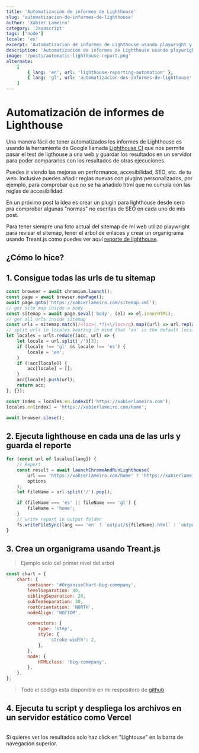 ```yaml
---
title: 'Automatización de informes de Lighthouse'
slug: 'automatizacion-de-informes-de-lighthouse'
author: 'Xabier Lameiro'
category: 'Javascript'
tags: ['node']
locale: 'es'
excerpt: 'Automatización de informes de Lighthouse usando playwright y la api de lightouse en una web desplegada en un ejemplo real'
description: 'Automatización de informes de Lighthouse usando playwright y la api de lightouse en una web desplegada en un ejemplo real'
image: '/posts/automatic-lighthouse-report.png'
alternate:
    [
        { lang: 'en', url: 'lighthouse-reporting-automation' },
        { lang: 'gl', url: 'automatizacion-dos-informes-de-lighthouse' },
    ]
---
```


# Automatización de informes de Lighthouse

<Date date="01-24-2023" />

<GoogleAdsense />

Una manera fácil de tener automatizados los informes de Lighthouse es usando la herramienta de Google llamada [Lighthouse CI](https://github.com/GoogleChrome/lighthouse) que nos permite pasar el test de ligthouse a una web y guardar los resultados en un servidor para poder compararlos con los resultados de otras ejecuciones.

Puedes ir viendo las mejoras en performance, accesibilidad, SEO, etc. de tu web. Inclusive puedes añadir reglas nuevas con plugins personalizados, por ejemplo, para comprobar que no se ha añadido html que no cumpla con las reglas de accesibilidad.

En un próximo post la idea es crear un plugin para lighthouse desde cero pra comprobar algunas "normas" no escritas de SEO en cada uno de mis post.

Para tener siempre una foto actual del sitemap de mi web utilizo playwright para revisar el sitemap, tener el arbol de enlaces y crear un organigrama usando Treant.js como puedes ver aquí [reporte de lighthouse](https://lighthouse.xabierlameiro.com 'Reporte de lighthouse').

## ¿Cómo lo hice?

## 1. Consigue todas las urls de tu sitemap

```javascript main.js v1
const browser = await chromium.launch();
const page = await browser.newPage();
await page.goto('https://xabierlameiro.com/sitemap.xml');
// get site map inside a body
const sitemap = await page.$eval('body', (el) => el.innerHTML);
// get all urls inside sitemap
const urls = sitemap.match(/<loc>(.*?)<\/loc>/g).map((url) => url.replace(/<\/?loc>/g, ''));
// split urls in locales bearing in mind that 'en' is the default locale and it's not included in the url
let locales = urls.reduce((acc, url) => {
    let locale = url.split('/')[3];
    if (locale !== 'gl' && locale !== 'es') {
        locale = 'en';
    }
    if (!acc[locale]) {
        acc[locale] = [];
    }
    acc[locale].push(url);
    return acc;
}, {});

const index = locales.en.indexOf('https://xabierlameiro.com');
locales.en[index] = 'https://xabierlameiro.com/home';

await browser.close();
```

## 2. Ejecuta lighthouse en cada una de las urls y guarda el reporte

```javascript main.js v1
for (const url of locales[lang]) {
    // Report
    const result = await launchChromeAndRunLighthouse(
        url === 'https://xabierlameiro.com/home' ? 'https://xabierlameiro.com' : url,
        options
    );
    let fileName = url.split('/').pop();

    if (fileName === 'es' || fileName === 'gl') {
        fileName = 'home';
    }
    // write report in output folder
    fs.writeFileSync(lang === 'en' ? `output/${fileName}.html` : `output/${lang}/${fileName}.html`, result.report);
}
```

## 3. Crea un organigrama usando Treant.js

> Ejemplo solo del primer nivel del arbol

```javascript main.js v1
const chart = {
    chart: {
        container: '#OrganiseChart-big-commpany',
        levelSeparation: 40,
        siblingSeparation: 20,
        subTeeSeparation: 30,
        rootOrientation: 'NORTH',
        nodeAlign: 'BOTTOM',

        connectors: {
            type: 'step',
            style: {
                'stroke-width': 2,
            },
        },
        node: {
            HTMLclass: 'big-commpany',
        },
    },
};
```

> Todo el código esta disponible en mi respositoro de [github](https://github.com/xabierlameiro/lighthouse-report/blob/master/main.js 'Enlace a repostorio de github')

## 4. Ejecuta tu script y despliega los archivos en un servidor estático como Vercel

```bash node main.js v1

```

Si quieres ver los resultados solo haz click en "Lightouse" en la barra de navegación superior.
